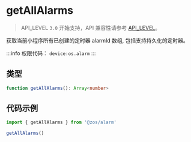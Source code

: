# getAllAlarms

> API_LEVEL `3.0` 开始支持，API 兼容性请参考 [API_LEVEL](../../../../guides/framework/device/compatibility.md)。

获取当前小程序所有已创建的定时器 alarmId 数组, 包括支持持久化的定时器。

:::info
权限代码： `device:os.alarm`
:::

## 类型

```ts
function getAllAlarms(): Array<number>
```

## 代码示例

```js
import { getAllAlarms } from '@zos/alarm'

getAllAlarms()
```
